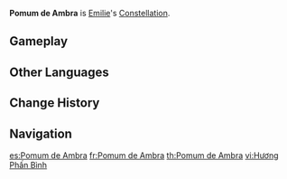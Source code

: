{{Constellation Overview Infobox
|image       = Pomum de Ambra
|character   = Emilie
|meaning     = Pomander
}}
'''Pomum de Ambra''' is [[Emilie]]'s [[Constellation]].

==Gameplay==
{{Constellation Table|Emilie}}

==Other Languages==
{{Other Languages
|en       = Pomum de Ambra
|en_lang  = la
|en_tl    = {{w|Pomander}}
|en_note  = ''Pōmum dē ambrā'' literally means "apple of ambergris" in Medieval Latin, from the French {{fr|pomme d'ambre.}}
|zhs      = 香氛瓶座
|zhs_rm   = Xiāngfēn-píng Zuò
|zht      = 香氛瓶座
|zht_rm   = Xiāngfēn-píng Zuò
|zh_tl    = Fragrance Bottle Constellation
|ja       = ポムム·ドゥ·アンブラ座
|ja_rm    = Pomumu du Anbura Za
|ja_tl    = Pomum de Ambra Constellation
|ko       = {{tt|향료병|香料甁}}<->자리
|ko_tl    = 
|es       = Pomum de Ambra
|fr       = Pomum de Ambra
|ru       = Флакон Благовоний
|ru_tl    = {{w|Flacon}} of Incense
|th       = Pomum de Ambra
|vi       = Cung {{tt|Hương Phấn Bình|香氛瓶}}
|vi_tl    = 
|de       = Pomum de Ambra
|id       = Pomum de Ambra
|pt       = Pomum de Ambra
|tr       = Misk Şişesi
|tr_tl    = 
|it       = Pomum de Ambra
}}

==Change History==
{{Change History|4.8}}

==Navigation==
{{Constellation Navbox}}

[[es:Pomum de Ambra]]
[[fr:Pomum de Ambra]]
[[th:Pomum de Ambra]]
[[vi:Hương Phấn Bình]]